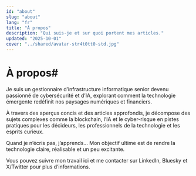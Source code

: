 ```yaml
---
id: "about"
slug: "about"
lang: "fr"
title: "À propos"
description: "Qui suis-je et sur quoi portent mes articles."
updated: "2025-10-01"
cover: "../shared/avatar-str4t0tt0-std.jpg"
---
```


# À propos#

Je suis un gestionnaire d’infrastructure informatique senior devenu passionné de cybersécurité et d’IA, explorant comment la technologie émergente redéfinit nos paysages numériques et financiers.

À travers des aperçus concis et des articles approfondis, je décompose des sujets complexes comme la blockchain, l’IA et le cyber-risque en pistes pratiques pour les décideurs, les professionnels de la technologie et les esprits curieux.

Quand je n’écris pas, j’apprends... Mon objectif ultime est de rendre la technologie claire, réalisable et un peu excitante.

Vous pouvez suivre mon travail ici et me contacter sur LinkedIn, Bluesky et X/Twitter pour plus d’informations.
